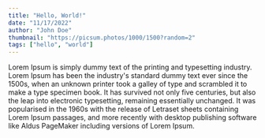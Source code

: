 ```yaml
---
title: "Hello, World!"
date: "11/17/2022"
author: "John Doe"
thumbnail: "https://picsum.photos/1000/1500?random=2"
tags: ["hello", "world"]
---
```


Lorem Ipsum is simply dummy text of the printing and typesetting industry. Lorem Ipsum has been the industry's standard dummy text ever since the 1500s, when an unknown printer took a galley of type and scrambled it to make a type specimen book. It has survived not only five centuries, but also the leap into electronic typesetting, remaining essentially unchanged. It was popularised in the 1960s with the release of Letraset sheets containing Lorem Ipsum passages, and more recently with desktop publishing software like Aldus PageMaker including versions of Lorem Ipsum.
